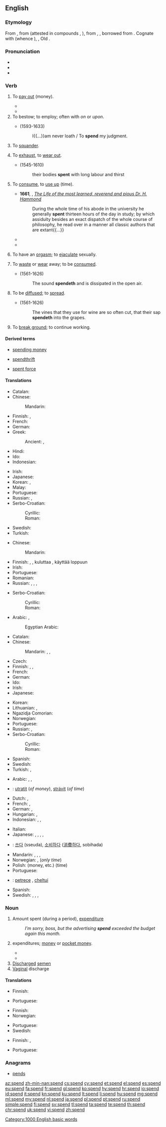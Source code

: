 ==English==

===Etymology===
From {{etyl|enm|en}} {{term|spenden|lang=enm}}, from {{etyl|ang|en}} {{m|ang|*spendan}} (attested in compounds {{m|ang|āspendan||to spend}}, {{term|forspendan||to use up, consume|lang=ang}}), from {{etyl|gem-pro|en}} {{m|gem-pro|*spendaną}}, {{m|gem-pro|*spendōną||to spend}}, borrowed from {{etyl|la|en}} {{m|la|expendere||to weigh out}}. Cognate with {{etyl|goh|-}} {{m|goh|spentōn||to consume, use, spend}} (whence {{etyl|de|-}} {{term|spenden||to donate, provide|lang=de}}), {{etyl|dum|-}} {{term|spenden||to spend, dedicate|lang=nl}}, Old {{etyl|is|-}} {{term|spenna||to spend|lang=is}}.

===Pronunciation===
* {{IPA|/spɛnd/|lang=en}}
* {{audio|en-us-spend.ogg|Audio (US)|lang=en}}
* {{rhymes|ɛnd|lang=en}}

===Verb===
{{en-verb|spends|spending|spent}}

# To [[pay out]] (money).
#: {{ux|en|He '''spends''' far more on gambling than he does on living proper.}}
#* {{quote-book|year=1913|author={{w|Joseph C. Lincoln}}
|title=[http://openlibrary.org/works/OL5535161W Mr. Pratt's Patients]|chapter=1
|passage=Then there came a reg'lar terror of a sou'wester same as you don't get one summer in a thousand, and blowed the shanty flat and ripped about half of the weir poles out of the sand. We '''spent''' consider'ble money getting 'em reset, and then a swordfish got into the pound and tore the nets all to slathers, right in the middle of the squiteague season.}}
#* {{quote-magazine|date=2013-05-25|volume=407|issue=8837|page=74|magazine={{w|The Economist}}
|title=[http://www.economist.com/news/science-and-technology/21578357-plan-assess-peoples-personal-characteristics-their-twitter-streams-no No hiding place]
|passage=In America alone, people '''spent''' $170 billion on “direct marketing”—junk mail of both the physical and electronic varieties—last year. Yet of those who received unsolicited adverts through the post, only 3% bought anything as a result.}}
# To bestow; to employ; often with ''on'' or ''upon''.
#* {{w|George Herbert}} (1593-1633)
#*: I{{...}}am never loath / To '''spend''' my judgment.
# {{label|en|dated}} To [[squander]].
#: {{ux|en|to '''spend''' an estate in gambling}}
# To [[exhaust]], to [[wear out]].
#: {{ux|en|The violence of the waves was '''spent'''.}}
#* {{w|Richard Knolles}} (1545-1610)
#*: their bodies '''spent''' with long labour and thirst
# To [[consume]], to [[use up]] (time).
#: {{ux|en|My sister usually '''spends''' her free time in nightclubs.}}
#: {{ux|en|We '''spent''' the winter in the south of France.}}
#* '''1661''', {{w|John Fell (bishop)|John Fell}}, ''[http://archive.org/stream/a615775104worduoft/a615775104worduoft_djvu.txt The Life of the most learned, reverend and pious Dr. H. Hammond]''
#*: During the whole time of his abode in the university he generally '''spent''' thirteen hours of the day in study; by which assiduity besides an exact dispatch of the whole course of philosophy, he read over in a manner all classic authors that are extant{{...}}
#*{{quote-book|year=1913|author={{w|Joseph C. Lincoln}}|chapter=13
|title=[http://openlibrary.org/works/OL5535161W Mr. Pratt's Patients]
|passage=We tiptoed into the house, up the stairs and along the hall into the room where the Professor had been '''spending''' so much of his time.}}
#* {{quote-magazine|year=2013|month=July-August|author={{w|Henry Petroski}}
|title=[http://www.americanscientist.org/issues/pub/2013/4/geothermal-energy Geothermal Energy]
|volume=101|issue=4|magazine={{w|American Scientist}}
|passage=Energy has seldom been found where we need it when we want it. Ancient nomads, wishing to ward off the evening chill and enjoy a meal around a campfire, had to collect wood and then '''spend''' time and effort coaxing the heat of friction out from between sticks to kindle a flame.}}
# {{label|en|dated|intransitive}} To have an [[orgasm]]; to [[ejaculate]] sexually.
# {{label|en|intransitive}} To [[waste]] or [[wear]] away; to be [[consume]]d.
#: {{ux|en|Energy '''spends''' in the using of it.}}
#* {{w|Francis Bacon}} (1561-1626)
#*: The sound '''spendeth''' and is dissipated in the open air.
# To be [[diffuse]]d; to [[spread]].
#* {{w|Francis Bacon}} (1561-1626)
#*: The vines that they use for wine are so often cut, that their sap '''spendeth''' into the grapes.
# {{label|en|mining}} To [[break ground]]; to continue working.

====Derived terms====
{{rel-top3|Terms derived from ''spend'' (verb)}}
* [[spending money]]
{{rel-mid3}}
* [[spendthrift]]
{{rel-mid3}}
* [[spent force]]
{{rel-bottom}}

====Translations====
{{trans-top|to pay out}}
* Catalan: {{t+|ca|gastar}}
* Chinese:
*: Mandarin: {{t+|cmn|花|tr=huā|sc=Hani}}
* Finnish: {{t+|fi|kuluttaa}}, {{t+|fi|käyttää}}
* French: {{t+|fr|dépenser}}
* German: {{t+|de|ausgeben}}
* Greek: {{t+|el|ξοδεύω|sc=Grek}}
*: Ancient: {{t|grc|ἀναλίσκω|sc=polytonic}}, {{t|grc|δαπανάω|sc=polytonic}}
* Hindi: {{t|hi|ख़र्च करना|tr=xarc karnā|sc=Deva}}
* Ido: {{t+|io|spensar}}
* Indonesian: {{t-needed|id}}
{{trans-mid}}
* Irish: {{t|ga|caith}}
* Japanese: {{t+|ja|消費|tr=しょうひする, shōhi suru|alt=消費する|sc=Jpan}}
* Korean: {{t+|ko|쓰다|sc=Kore}}, {{t+|ko|소비|alt=소비하다|sc=Kore}}
* Malay: {{t-needed|ms}}
* Portuguese: {{t+|pt|gastar}}
* Russian: {{t+|ru|тратить|impf|tr=trátitʹ|sc=Cyrl}}, {{t+|ru|потратить|pf|tr=potrátitʹ|sc=Cyrl}}
* Serbo-Croatian:
*: Cyrillic: {{t|sh|тратити}}
*: Roman: {{t+|sh|tratiti}}
* Swedish: {{t+|sv|spendera}}
* Turkish: {{t+|tr|harcamak}}
{{trans-bottom}}

{{trans-top|to wear out, to exhaust}}
* Chinese:
*: Mandarin: {{t+|cmn|花|tr=huā|sc=Hani}}
* Finnish: {{t+|fi|kuluttaa}}, {{t+|fi|käyttää}}, kuluttaa {{t+|fi|loppu|alt=loppuun}}, käyttää loppuun
* Irish: {{t|ga|caith}}
* Portuguese: {{t+|pt|gastar}}
* Romanian: {{t+|ro|cheltui}}
* Russian: {{t+|ru|тратить|impf|tr=trátitʹ|sc=Cyrl}}, {{t+|ru|истратить|pf|tr=istrátitʹ|sc=Cyrl}}, {{t+|ru|расходовать|impf|tr=rasxódovatʹ|sc=Cyrl}}, {{t+|ru|израсходовать|pf|tr=izrasxódovatʹ|sc=Cyrl}}
{{trans-mid}}
* Serbo-Croatian:
*: Cyrillic: {{t|sh|тратити}}
*: Roman: {{t+|sh|tratiti}}
{{trans-bottom}}

{{trans-top|to consume, to use up (time)}}
* Arabic: {{qualifier|pass (time)}} {{t|ar|قضى|tr=qáḍā|sc=Arab}}, {{qualifier|imperfect:}} {{t|ar|يقضي|tr=yáqḍī|sc=Arab}}
*: Egyptian Arabic: {{t|arz|قعد|tr=qi3id|sc=Arab}}
* Catalan: {{t+|ca|passar}}
* Chinese:
*: Mandarin: {{t|cmn|度過|sc=Hani}}, {{t+|cmn|度过|tr=dùguò|sc=Hani}}, {{t+|cmn|度|tr=dù|sc=Hani}}
* Czech: {{t+|cs|trávit|impf}}
* Finnish: {{t+|fi|viettää}}, {{t+|fi|kuluttaa}}, {{t+|fi|käyttää}}
* French: {{t+|fr|passer}}
* German: {{t+|de|verbringen}}
* Ido: {{t+|io|spensar}}
* Irish: {{t|ga|caith}}
* Japanese: {{t|ja|過ごす|tr=すごす, sugosu|sc=Jpan}}
{{trans-mid}}
* Korean: {{t+|ko|보내다|sc=Kore}}
* Lithuanian: {{t+|lt|leisti|impf}}, {{t|lt|praleisti|pf}}
* Ngazidja Comorian: {{t|zdj|pvitsa|alt=upvitsa}}
* Norwegian: {{t+|no|bruke}}
* Portuguese: {{t+|pt|gastar}}
* Russian: {{t+|ru|проводить|impf|tr=provodítʹ|sc=Cyrl}}, {{t+|ru|провести|pf|tr=provestí|sc=Cyrl}}
* Serbo-Croatian:
*: Cyrillic: {{t|sh|проводити}}
*: Roman: {{t+|sh|provoditi}}
* Spanish: {{t+|es|pasar}}
* Swedish: {{t+|sv|tillbringa}}
* Turkish: {{t+|tr|harcamak}}, {{t+|tr|geçirmek}}
{{trans-bottom}}

{{checktrans-top}}
* Arabic: {{t+check|ar|صرف|tr=Sárafa}},  {{t-check|ar|أنفق|tr='anfaqa}}, {{qualifier|time}} {{t-check|ar|قضى|tr=qaDaa}}
* {{ttbc|cs}}: [[utratit]] (''of money''), [[strávit]] (''of time'')
* Dutch: {{t+check|nl|uitgeven}}, {{t+check|nl|doorbrengen}}
* French: {{qualifier|time}} {{t+check|fr|passer}}, {{qualifier|money, etc.}} {{t+check|fr|dépenser}}
* German: {{t+check|de|ausgeben}},  {{qualifier|time}} {{t+check|de|verbringen}}
* Hungarian: {{t+check|hu|költ}}, {{t+check|hu|kiad}}
* Indonesian: {{t-check|id|habis|alt=menghabiskan}}, {{t-check|id|belanja|alt=membelanjakan}}, {{t-check|id|butuh|alt=membutuhkan}}
{{trans-mid}}
* Italian: {{t+check|it|spendere}}
* Japanese: {{t+check|ja|使う|tr=tsukau}}, {{t+check|ja|かかる|tr=kakaru}}, {{t-check|ja|要する|tr=ようする, yō-suru}}, {{t+check|ja|消費|alt=消費する|tr=しょうひする, shōhi-suru}},  {{qualifier|time}} {{t-check|ja|過ごす|tr=sugosu}}
* {{ttbc|ko}}: [[쓰다]] (sseuda), [[소비하다]] ([[消費]][[하다]], sobihada)
* Mandarin: {{t+check|cmn|花|tr=huā|sc=Hani}},  {{qualifier|time}} {{t-check|cmn|度過|sc=Hani}},  {{t+check|cmn|度过|tr=dùguò|sc=Hani}},  {{t+check|cmn|度|tr=dù|sc=Hani}}
* Norwegian: {{t+check|no|bruke}}, {{t-check|no|tilbringe}} (''only time'')
* Polish: {{t+check|pl|tracić}} (money, etc.) {{t+check|pl|spędzać}} (time)
* Portuguese: {{t+check|pt|gastar}}
* {{ttbc|ro}}: [[petrece]] {{qualifier|time}}, [[cheltui]] {{qualifier|money, etc.}}
* Spanish: {{t+check|es|gastar}}
* Swedish: {{t-check|sv|göra slut på}}, {{qualifier|alt=money, etc.}} {{t+check|sv|förbruka}}, {{qualifier|money}} {{t+check|sv|spendera}}, {{qualifier|time}} {{t+check|sv|tillbringa}}
{{trans-bottom}}

===Noun===
{{en-noun}}

# Amount spent (during a period), [[expenditure]]
#: ''I’m sorry, boss, but the advertising '''spend''' exceeded the budget again this month.''
# {{context|[[pluralize]]d|lang=en}} expenditures; [[money]] or [[pocket money]].
#* {{quote-news
    | date = 2011-02-01
    | first = Ami
    | last = Sedghi
    | title = Record breaking January transfers: find the '''spends''' by club
    | newspaper = The Guardian
    | url = http://www.guardian.co.uk/news/datablog/2011/feb/01/january-transfer-spend-record-high-torres
    | passage = Total January '''spends''' by year
}}
#* {{quote-web
    | year = 2011
    | title = Council spending over £500
    | site = Rochdale Metropolitan Borough Council
    | url = http://www.rochdale.gov.uk/business_and_employment/tenders_and_contracts/council_spending_over_£500.aspx
    | accessdate = 2012-01-26
    | passage = The '''spends''' have been made by our strategic partners ...
}}
# [[discharge|Discharged]] [[semen]]
# [[vagina|Vaginal]] discharge

====Translations====
{{trans-top|amount spent}}
* Finnish: {{t+|fi|kulut|p}}
{{trans-mid}}
* Portuguese: {{t+|pt|gasto|m}}
{{trans-bottom}}

{{trans-top|expenditures}}
* Finnish: {{t|fi|menot|p}}
* Norwegian: {{t|no|lommepenger|p}}
{{trans-mid}}
* Portuguese: {{t+|pt|gastos|m-p}}
* Swedish: {{t|sv|fickpengar|p}}
{{trans-bottom}}

{{trans-top|discharged semen}}
* Finnish: {{t+|fi|mälli}}, {{t+|fi|satsi}}
{{trans-mid}}
* Portuguese: {{t+|pt|jato|m}}
{{trans-bottom}}

===Anagrams===
* [[pends#English|pends]]

[[Category:1000 English basic words]]

[[az:spend]]
[[zh-min-nan:spend]]
[[cs:spend]]
[[cy:spend]]
[[et:spend]]
[[el:spend]]
[[es:spend]]
[[eu:spend]]
[[fa:spend]]
[[fr:spend]]
[[gl:spend]]
[[ko:spend]]
[[hy:spend]]
[[hr:spend]]
[[io:spend]]
[[id:spend]]
[[it:spend]]
[[kn:spend]]
[[ku:spend]]
[[lt:spend]]
[[li:spend]]
[[hu:spend]]
[[mg:spend]]
[[ml:spend]]
[[my:spend]]
[[nl:spend]]
[[ja:spend]]
[[pl:spend]]
[[pt:spend]]
[[ru:spend]]
[[simple:spend]]
[[fi:spend]]
[[sv:spend]]
[[tl:spend]]
[[ta:spend]]
[[te:spend]]
[[th:spend]]
[[chr:spend]]
[[uk:spend]]
[[vi:spend]]
[[zh:spend]]